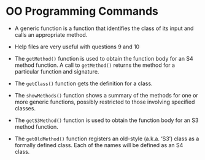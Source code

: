 OO Programming Commands
========================================================
* A generic function is a function that identifies the class of its input and calls an appropriate method.

* Help files are very useful with questions 9 and 10

* The `getMethod()` function is used to obtain the function body for an S4 method function. A call to `getMethod()` returns the method for a particular function and signature.

* The `getClass()` function gets the definition for a class.

* The `showMethods()` function shows a summary of the methods for one or more generic functions, possibly restricted to those involving specified classes.

* The `getS3Method()` function is used to obtain the function body for an S3 method function.

* The `getOldMethod()` function registers an old-style (a.k.a. 'S3') class as a formally defined class. Each of the names will be defined as an S4 class.
